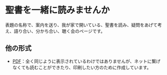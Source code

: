 # 聖書を一緒に読みませんか {#preface .unnumbered}

表題の名称で、案内を送り、我が家で開いている、聖書を読み、疑問をあげて考え、語り合い、分かち合い、聴く会のページです。

## 他の形式

-   [PDF](https://icu-hsuzuki.github.io/biblestudy/聖書の学び.pdf)：全く同じように表示されているわけではありませんが、ネットに繋げなくても読むことができたり、印刷したい方のために作成しています。
